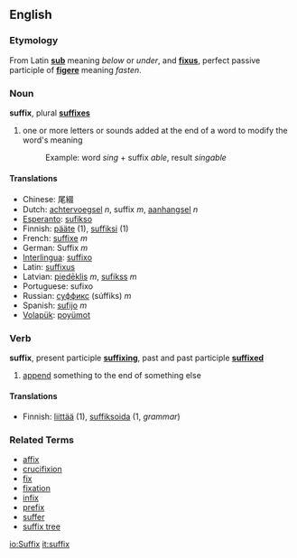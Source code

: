 ==English==
=== Etymology ===
From Latin '''[[sub]]''' meaning ''below'' or ''under'', and '''[[fixus]]''', perfect passive participle of '''[[figere]]''' meaning ''fasten''.

=== Noun ===
'''suffix''', plural '''[[suffixes]]'''

#one or more letters or sounds added at the end of a word to modify the word's meaning
#: Example: word ''sing'' + suffix ''able'', result ''singable''

==== Translations ====
*Chinese: 尾綴
*Dutch: [[achtervoegsel]] ''n'', suffix ''m'', [[aanhangsel]] ''n''
*[[Esperanto]]: [[sufikso]]
*Finnish: [[pääte]] (1), [[suffiksi]] (1)
*French: [[suffixe]] ''m''
*German: Suffix ''m''
*[[Interlingua]]: [[suffixo]]
*Latin: [[suffixus]]
*Latvian: [[piedēklis]] ''m'', [[sufikss]] ''m''
*Portuguese: sufixo
*Russian: [[суффикс]] (súffiks) ''m''
*Spanish: [[sufijo]] ''m''
*[[Volapük]]: [[poyümot]]

===Verb===
'''suffix''', present participle '''[[suffixing]]''', past and past participle '''[[suffixed]]'''

# [[append]] something to the end of something else

====Translations====
*Finnish: [[liittää]] (1), [[suffiksoida]] (1, ''grammar'')

===Related Terms===
*[[affix]]
*[[crucifixion]]<!-- ??! -->
*[[fix]]
*[[fixation]]<!-- ??! -->
*[[infix]]
*[[prefix]]
*[[suffer]]<!-- ??! -->
*[[suffix tree]]

[[io:Suffix]]
[[it:suffix]]